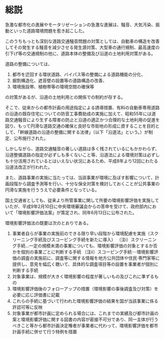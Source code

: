 # 総説

急激な都市化の進展やモータリゼーションの急激な進展は、騒音、大気汚染、振動といった道路環境問題を惹き起こした。

このうちもっとも深刻な道路交通騒音問題の対策としては、自動車の構造を改善してその発生する騒音を減少させる発生源対策、大型車の通行規制、最高速度の引下げ等の交通規制の他に、道路本体の整備及び沿道の土地利用対策がある。

道路の整備については、

1. 都市を迂回する環状道路、バイパス等の整備による道路機能の分化、
2. 掘割構造化、遮音壁の設置等の道路構造の改善、
3. 環境施設帯、植樹帯等の環境空間の確保等

の対策があるが、沿道の土地利用との関係での制約が存する。

そこで、従来からの都市計画の用途指定による誘導措置、有料の自動車専用道路の沿道の既存住宅についての防音工事費助成の実施に加えて、昭和55年には道路交通騒音により生ずる障害の防止と沿道の適正かつ合理的な土地利用の促進を図り、もって円滑な道路交通の確保と良好な市街地の形成に資することを目的として、「幹線道路の沿道の整備に関する法律」（以下「沿道法」という。）が制定、公布施行された。

しかしながら、道路交通騒音の著しい道路は多く残されているにもかかわらず、沿道整備道路の指定が必ずしも多くないこと等、沿道法による環境対策は必ずしも十分活用されているとはいえない状況にあるため、平成8年より12回にわたる沿道法改正が行われた。

また、道路事業の実施に当たっては、当該事業が環境に及ぼす影響について、計画段階から調査予測等を行い、十分な保全対策を検討しておくことが公共事業の円滑な実施を行ううえで必要条件となっている。

国土交通省としても、従来より所管事業に関して所要の環境影響評価を実施していたが、平成9年2月10日に中央環境審議会からの答申を受けて、政府部内において「環境影響評価法案」が策定され、同年6月13日に公布された。

環境影響評価法の既要は次のとおりである。

1. 事業者自らが事業の実施前のできる限り早い段階から環境配慮を実施（スクリーニング手続及びスコーピング手続を新たに導入）
（注i）スクリーニング手続…一定の規模未満の事業についても、環境影響評価の対象とするか否かを個別の事業ごとに判断する手続
（注ii）スコーピング手続····環境影響評価の調査の実施前に、調査等に関する情報を地方公共団体や住民·専門家等に提供し、意見を幅広く聴いて、具体的な調査項目等の設置を事業者が個別に判断する手続
2. 対象事業は、規模が大きく環境影響の程度が著しいもの及びこれに準ずるもの
3. 環境影響評価後のフォローアップの措置（環境影響の事後調査及び対策）を必要に応じ評価書に記載
4. これらの手続に基づいて行われた環境影響評価の結果を国が当該事業に係る許認可等に反映
5. 対象事業が都市計画に定められる場合には、これまでの実績及び都市計画の案と環境影響評価に関する図書の内容が密接不可分であり、同一主体が行うべきこと等から都市計画決定権者が事業者に代わって、環境影響評価を都市計画手続に併せて行う特例を措置
